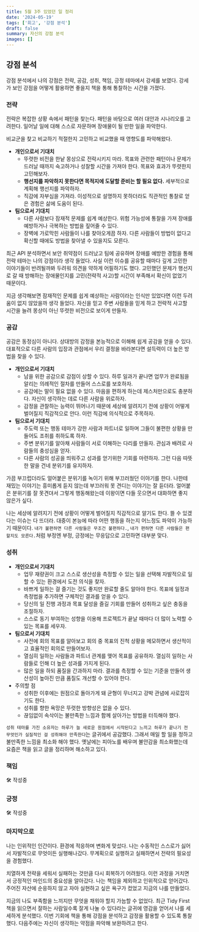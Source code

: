 ```yaml
---
title: 5월 3주 있었던 일 정리
date: '2024-05-19'
tags: ['회고', '강점 분석']
draft: false
summary: 자신의 강점 분석
images: []
---
```


## 강점 분석

강점 분석에서 나의 강점은 전략, 공감, 성취, 책임, 긍정 테마에서 강세를 보였다. 강세가 보인 강점을 어떻게 활용하면 좋을지 책을 통해 통찰하는 시간을 가졌다.

### 전략

전략은 복잡한 상황 속에서 패턴을 찾는다. 패턴을 바탕으로 여러 대안과 시나리오를 고려한다.
일어날 일에 대해 스스로 자문하며 장애물이 될 만한 일을 파악한다.

비교군을 찾고 비교하기 적절한지 고민하고 비교했을 때 영향도를 파악해왔다.

- **개인으로서 기대치**
    - 뚜렷한 비전을 한낱 몽상으로 전락시키지 마라. 목표와 관련한 패턴이나 문제가 드러날 때까지 숙고하거나 성찰할 시간을 가져야 한다. 목표와 효과가 뚜렷한지 고민해보자.
    - **행선지를 파악하지 못한다면 목적지에 도달할 준비는 할 필요 없다.** 세부적으로 계획해 행선지를 파악하자.
    - 직감에 자부심을 가져라. 이성적으로 설명하지 못하더라도 직관적인 통찰로 얻은 경험은 삶에 도움이 된다.
- **팀으로서 기대치**
    - 다른 사람보다 잠재적 문제를 쉽계 예상한다. 위험 가능성에 통찰을 가져 장애를 예방하거나 극복하는 방법을 짚어줄 수 있다.
    - 장벽에 가로막힌 사람들이 나를 찾아오게끔 하자. 다른 사람들이 방법이 없다고 확신할 때에도 방법을 찾아낼 수 있을지도 모른다.

최근 API 분석하면서 보안 취약점이 드러났고 팀에 공유하며 장애를 예방한 경험을 통해 전략 테마는 나의 강점이라 생각 들었다.
사실 이런 이슈를 공유할 때마다 깊게 고민한 이야기들이 반려될까봐 두려워 의견을 약하게 어필하기도 했다.
고민했던 문제가 행선지로 갈 때 방해하는 장애물인지를 고민(전략적 사고)할 시간이 부족해서 확신이 없었기 때문이다.

지금 생각해보면 잠재적인 문제를 쉽게 예상하는 사람이라는 인식만 있었다면 이런 두려움이 없지 않았을까 생각 들었다.
자신을 믿고 주변 사람들을 믿게 하고 전략적 사고할 시간을 늘려 몽상이 아닌 뚜렷한 비전으로 보이게 만들자.

### 공감

공감은 동정심이 아니다. 상대방의 감정을 본능적으로 이해해 쉽게 공감을 얻을 수 있다.
대표적으로 다른 사람의 입장과 관점에서 우리 결정을 바라본다면 설득력이 더 높은 방법을 찾을 수 있다.

- **개인으로서 기대치**
    - 남을 위한 공감으로 감점이 상할 수 있다. 하루 일과가 끝나면 업무가 완료됨을 알리는 의례적인 절차를 만들어 스스로를 보호하자.
    - 공감에는 말이 필요 없을 수 있다. 마음을 편하게 하는데 제스처만으로도 충분하다. 자신이 생각하는 데로 다른 사람을 위로하자.
    - 감정을 관찰하는 능력이 뛰어나기 때문에 세상에 알려지기 전에 상황이 어떻게 벌어질지 직감적으로 안다. 이런 직감에 의식적으로 주목하자.
- **팀으로서 기대치**
    - 주도력 또는 행동 테마가 강한 사람과 파트너로 일하며 그들이 불편한 상황을 만들어도 조취를 취하도록 하자.
    - 주변 분위기를 알아채 사람들이 서로 이해하는 다리를 만들자. 관심과 배려로 사람들의 충성심을 얻자.
    - 다른 사람의 성공을 띄워주고 성과를 얻기위한 기회를 마련하자. 그런 다음 따뜻한 말을 건네 분위기를 유지하자.

가끔 부끄럽더라도 얼어붙은 분위기를 녹이기 위해 부끄러웠던 이야기를 한다.
나한테 재밌는 이야기는 흥미롭게 듣지 않는데 부끄러워 못 견디는 이야기는 잘 듣더라.
얼어붙은 분위기를 잘 못견뎌서 그렇게 행동해왔는데 이왕이면 다들 웃으면서 대화하면 좋지 않은가 싶다.

나는 세상에 알려지기 전에 상황이 어떻게 벌어질지 직감적으로 알기도 한다.
뜰 수 있겠다는 이슈는 다 뜨더라.
대중이 본능에 따라 어떤 행동을 하는지 어느정도 파악이 가능하기 때문이다.
`내가 불편하면 다른 사람들은 무조건 불편하다.`, `내가 편하면 다른 사람들은 편할지도 모른다.`처럼 부정엔 부정, 긍정에는 무응답으로 고민하면 대부분 맞다.

### 성취

- **개인으로서 기대치**
    - 업무 재량권이 크고 스스로 생산성을 측정할 수 있는 일을 선택해 자발적으로 일할 수 있는 환경에서 도전 의식을 찾자.
    - 바쁘게 일하는 걸 즐기는 것도 좋지만 완료할 줄도 알아야 한다. 목표에 일정과 측정법을 추가하면 구체적인 결과를 얻을 수 있다.
    - 당신의 일 진행 과정과 목표 달성을 즐길 기회를 만들어 성취하고 싶은 충동을 조절하자.
    - 스스로 동기 부여하는 성향을 이용해 프로젝트가 끝날 때마다 더 많이 노력할 수 있는 목표를 세우자.
- **팀으로서 기대치**
    - 사전에 회의 목표를 알아보고 회의 중 목표의 진척 상황을 메모하면서 생산적이고 효율적인 회의로 만들어보자.
    - 열심히 일하는 사람들과 파트너 관계를 맺어 목표를 공유하자. 열심히 일하는 사람들로 인해 더 높은 성과를 가지게 된다.
    - 많은 일을 하되 품질을 간과하지 마라. 결과를 측정할 수 있는 기준을 만들어 생산성이 높아진 만큼 품질도 개선할 수 있어야 한다.
- 주의할 점
    - 성취한 이후에는 원점으로 돌아가게 돼 균형이 무너지고 강박 관념에 사로잡히기도 한다.
    - 성취를 향한 욕망은 뚜렷한 방향성은 없을 수 있다.
    - 끊임없이 속삭이는 불만족한 느낌과 함께 살아가는 방법을 터득해야 했다.

`성취 테마를 가진 소유자는 하루가 늘 새로운 원점에서 시작된다고 느끼고 하루가 끝나기 전 무엇인가 실질적인 걸 성취해야 만족한다`는 글귀에서 공감했다.
그래서 매일 할 일을 정하고 불만족한 느낌을 최소화 해야 했다.
옛날에는 피아노를 배우며 불안감을 최소화했는데 요즘은 책을 읽고 글을 정리하며 해소하고 있다.

### 책임

🛠️ 작성중

### 긍정

🛠️ 작성중

### 마지막으로

나는 인위적인 인간이다. 환경에 적응하며 변화게 맞섰다. 
나는 수동적인 스스로가 싫어서 자발적으로 무엇이든 실행해나갔다.
무계획으로 실행하고 실패하면서 전략의 필요성을 경험했다.

치열하게 전략을 세워서 실패하는 것만큼 다시 회복하기 어려웠다.
이런 과정을 거치면서 긍정적인 마인드의 중요성을 알아갔다.
나는 책임을 제외하고 인위적으로 얻어갔다.
주어진 자산에 순응하지 않고 자아 실현하고 싶은 욕구가 컸었고 지금의 나를 만들었다.

지금의 나도 부족함을 느끼지만 무엇을 채워야 할지 가늠할 수 없었다.
최근 Tidy First 책을 읽으면서 잘하는 사람일수록 잘게 나눌 수 있다라는 글귀에 영감을 얻어서 나를 세세하게 분석했다.
이번 기회에 책을 통해 강점을 분석하고 감정을 활용할 수 있도록 통찰했다.
다음주에는 자신이 생각하는 약점을 파악해 보완하려고 한다.
